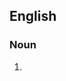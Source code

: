 {{also|pipsqueaks}}

==English==

===Noun===
{{head|en|noun form|head=[[pip]]-[[squeaks]]}}

# {{plural of|pip-squeak|lang=en}}